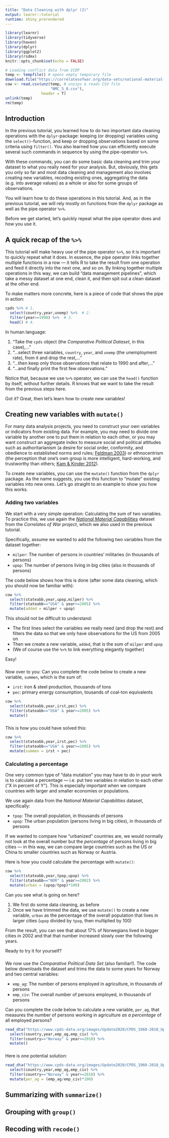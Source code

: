 ```yaml
---
title: "Data Cleaning with dplyr (2)"
output: learnr::tutorial
runtime: shiny_prerendered
---
```


```r
library(learnr)
library(tidyverse)
library(haven)
library(dplyr)
library(ggplot2)
library(rsdmx)
knitr::opts_chunk$set(echo = FALSE)

# Loading conflict data from ICDP
temp <- tempfile() # opens empty temporary file
download.file("https://correlatesofwar.org/data-sets/national-material-capabilities/nmc-v5-1/at_download/file", temp) # downloads and saves into 'temp'
cow <- read.csv(unz(temp, # unzips & reads CSV file
                    "NMC_5_0.csv"),
                header = T)
unlink(temp)
rm(temp)

```

## Introduction

In the previous tutorial, you learned how to do two important data cleaning operations with the `dplyr`-package: keeping (or dropping) variables using the `select()`-function, and keep or dropping observations based on some criteria using `filter()`. You also learned how you can efficiently execute several such commands in sequence by using the pipe-operator `%>%`.

With these commands, you can do some basic data cleaning and trim your dataset to what you really need for your analysis. But, obviously, this gets you only so far and most data cleaning and management also involves creating new variables, recoding existing ones, aggregating the data (e.g. into average values) as a whole or also for some groups of observations.

You will learn how to do these operations in this tutorial. And, as in the previous tutorial, we will rely mostly on functions from the `dplyr` package as well as the pipe operator `%>%`.

Before we get started, let's quickly repeat what the pipe operator does and how you use it.

## A quick recap of the `%>%`

This tutorial will make heavy use of the pipe operator `%>%`, so it is important to quickly repeat what it does. In essence, the pipe operator links together multiple functions in a row --- it tells R to take the result from one operation and feed it directly into the next one, and so on. By linking together multiple operations in this way, we can build "data management pipelines", which take a messy dataset at one end, clean it, and then spit out a clean dataset at the other end.

To make matters more concrete, here is a piece of code that shows the pipe in action:
```r
cpds %>% # 1.
  select(country,year,unemp) %>%  # 2.
  filter(year>=1990) %>%  # 3.
  head() # 4.
```

In human language:

1. "Take the `cpds` object (the *Comparative Political Dataset*, in this case),..."
2. "...select three variables, `country`, `year`, and `unemp` (the unemployment rate), from it and drop the rest,..."
3. "...then keep only those observations that relate to 1990 and after,..."
4. "...and finally print the first few observations."

Notice that, because we use `%>%` operator, we can use the `head()` function by itself, without further details. R knows that we want to take the result from the previous steps here.

Got it? Great, then let's learn how to create new variables!

## Creating new variables with `mutate()` {data-progressive=TRUE}

For many data analysis projects, you need to construct your own variables or indicators from existing data. For example, you may need to divide one variable by another one to put them in relation to each other, or you may want construct an aggregate index to measure social and political attitudes such as authoritarianism (a desire for social order, conformity, and obedience to established norms and rules; [Feldman 2003](https://www.jstor.org/stable/3792510)) or ethnocentrism (the perception that one's own group is more intelligent, hard-working, and trustworthy than others; [Kam & Kinder 2012](https://doi.org/10.1111/j.1540-5907.2011.00564.x)). 

To create new variables, you can use the `mutate()` function from the `dplyr` package. As the name suggests, you use this function to "mutate" existing variables into new ones. Let's go straight to an example to show you how this works.

###

### Adding two variables

We start with a very simple operation: Calculating the sum of two variables. To practice this, we use again the [*National Material Capabilities*](https://correlatesofwar.org/data-sets/national-material-capabilities) dataset from the *Correlates of War project*, which we also used in the previous tutorial.

Specifically, assume we wanted to add the following two variables from the dataset together:

* `milper`: The number of persons in countries' militaries (in thousands of persons)
* `upop`: The number of persons living in big cities (also in thousands of persons)

The code below shows how this is done (after some data cleaning, which you should now be familiar with):
```r
cow %>% 
  select(stateabb,year,upop,milper) %>% 
  filter(stateabb=="USA" & year>=2005) %>% 
  mutate(added = milper + upop)
```

This should not be difficult to understand:

* The first lines select the variables we really need (and drop the rest) and filters the data so that we only have observations for the US from 2005 on
* Then we create a new variable, `added`, that is the sum of `milper` and `upop`
* (We of course use the `%>%` to link everything elegantly together)

Easy!

###

Now over to you: Can you complete the code below to create a new variable, `summen`, which is the sum of:

* `irst`: iron & steel production, thousands of tons
* `pec`: primary energy consumption, tousands of coal-ton equivalents

```r
cow %>% 
  select(stateabb,year,irst,pec) %>% 
  filter(stateabb=="USA" & year>=2005) %>% 
  mutate()
```

###

This is how you could have solved this:
```r
cow %>% 
  select(stateabb,year,irst,pec) %>% 
  filter(stateabb=="USA" & year>=2005) %>% 
  mutate(summen = irst + pec)
```



### Calculating a percentage {data-progressive=TRUE}

One very common type of "data mutation" you may have to do in your work is to calculate a percentage --- i.e. put two variables in relation to each other ("X in percent of Y"). This is especially important when we compare countries with larger and smaller economies or populations. 

We use again data from the *National Material Capabilities* dataset, specifically:

* `tpop`: The overall population, in thousands of persons
* `upop`: The urban population (persons living in big cities), in thousands of persons

If we wanted to compare how "urbanized" countries are, we would normally not look at the overall number but the *percentage* of persons living in big cities --- in this way, we can compare large countries such as the US or China to smaller countries such as Norway or Austria.

Here is how you could calculate the percentage with `mutate()`:
```r
cow %>% 
  select(stateabb,year,tpop,upop) %>% 
  filter(stateabb=="NOR" & year>=2002) %>% 
  mutate(urban = (upop/tpop)*100)
```

Can you see what is going on here?

1. We first do some data cleaning, as before
2. Once we have trimmed the data, we use `mutate()` to create a new variable, `urban` as the percentage of the overall population that lives in larger cities (`upop` divided by `tpop`, then multiplied by 100)

From the result, you can see that about 17% of Norwegians lived in bigger cities in 2002 and that that number increased slowly over the following years.

Ready to try it for yourself?

###

We now use the *Comparative Political Data Set* (also familiar!). The code below downloads the dataset and trims the data to some years for Norway and two central variables:

* `emp_ag`: The number of persons employed in agriculture, in thousands of persons
* `emp_civ`: The overall number of persons employed, in thousands of persons 

Can you complete the code below to calculate a new variable, `per_ag`, that measures the number of persons working in agriculture *as a percentage* of all employed persons?
```r
read_dta("https://www.cpds-data.org/images/Update2020/CPDS_1960-2018_Update_2020.dta") %>% 
  select(country,year,emp_ag,emp_civ) %>% 
  filter(country=="Norway" & year>=2010) %>% 
  mutate()
```

###

Here is one potential solution:
```r
read_dta("https://www.cpds-data.org/images/Update2020/CPDS_1960-2018_Update_2020.dta") %>% 
  select(country,year,emp_ag,emp_civ) %>% 
  filter(country=="Norway" & year>=2010) %>% 
  mutate(per_ag = (emp_ag/emp_civ)*100)
```

## Summarizing with `summarize()`

## Grouping with `group()`

## Recoding with `recode()`